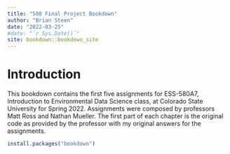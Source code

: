 ```yaml
--- 
title: "580 Final Project Bookdown"
author: "Brian Steen"
date: "2022-03-25"
#date: "`r Sys.Date()`"
site: bookdown::bookdown_site
---
```


# Introduction

This bookdown contains the first five assignments for ESS-580A7, Introduction to Environmental Data Science class, at Colorado State University for Spring 2022. Assignments were composed by professors Matt Ross and Nathan Mueller. The first part of each chapter is the original code as provided by the professor with my original answers for the assignments.  

```r
install.packages("bookdown")


```
